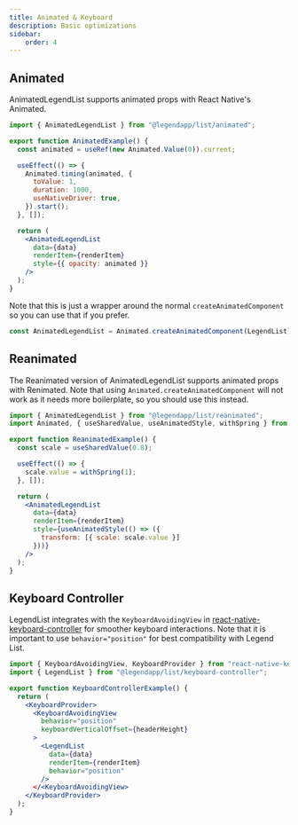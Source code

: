 ```yaml
---
title: Animated & Keyboard
description: Basic optimizations
sidebar:
    order: 4
---
```


## Animated

AnimatedLegendList supports animated props with React Native's Animated.

```jsx
import { AnimatedLegendList } from "@legendapp/list/animated";

export function AnimatedExample() {
  const animated = useRef(new Animated.Value(0)).current;

  useEffect(() => {
    Animated.timing(animated, {
      toValue: 1,
      duration: 1000,
      useNativeDriver: true,
    }).start();
  }, []);

  return (
    <AnimatedLegendList
      data={data}
      renderItem={renderItem}
      style={{ opacity: animated }}
    />
  );
}
```

Note that this is just a wrapper around the normal `createAnimatedComponent` so you can use that if you prefer.

```ts
const AnimatedLegendList = Animated.createAnimatedComponent(LegendList);
```

## Reanimated

The Reanimated version of AnimatedLegendList supports animated props with Renimated. Note that using `Animated.createAnimatedComponent` will not work as it needs more boilerplate, so you should use this instead.

```jsx
import { AnimatedLegendList } from "@legendapp/list/reanimated";
import Animated, { useSharedValue, useAnimatedStyle, withSpring } from "react-native-reanimated";

export function ReanimatedExample() {
  const scale = useSharedValue(0.8);

  useEffect(() => {
    scale.value = withSpring(1);
  }, []);

  return (
    <AnimatedLegendList
      data={data}
      renderItem={renderItem}
      style={useAnimatedStyle(() => ({
        transform: [{ scale: scale.value }]
      }))}
    />
  );
}
```

## Keyboard Controller

LegendList integrates with the `KeyboardAvoidingView` in [react-native-keyboard-controller](https://github.com/kirillzyusko/react-native-keyboard-controller) for smoother keyboard interactions. Note that it is important to use `behavior="position"` for best compatibility with Legend List.

```jsx
import { KeyboardAvoidingView, KeyboardProvider } from "react-native-keyboard-controller";
import { LegendList } from "@legendapp/list/keyboard-controller";

export function KeyboardControllerExample() {
  return (
    <KeyboardProvider>
      <KeyboardAvoidingView
        behavior="position"
        keyboardVerticalOffset={headerHeight}
      >
        <LegendList
          data={data}
          renderItem={renderItem}
          behavior="position"
        />
      </<KeyboardAvoidingView>
    </KeyboardProvider>
  );
}
```
